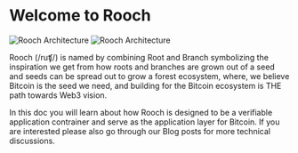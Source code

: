 # Welcome to Rooch


<div>
  <Image
    src="/logo/combine/rooch_black_combine.svg"
    alt="Rooch Architecture"
    width={600}
    height={600}
    className="dark:hidden"
  />
  <Image
    src="/logo/combine/rooch_white_combine.svg"
    alt="Rooch Architecture"
    width={600}
    height={600}
    className="hidden dark:block"
  />
</div>

Rooch (/ruʧ/) is named by combining Root and Branch symbolizing the inspiration we get from how roots and branches are grown out of a seed and seeds can be spread out to grow a forest ecosystem, where, we believe Bitcoin is the seed we need, and building for the Bitcoin ecosystem is THE path towards Web3 vision.

In this doc you will learn about how Rooch is designed to be a verifiable application contrainer and serve as the application layer for Bitcoin.
If you are interested please also go through our Blog posts for more technical discussions. 